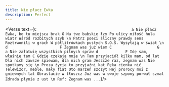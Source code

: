 ```yaml
---
title: Nie płacz Ewka
description: Perfect
---
```



<Verse text={`
 C                                          a
Nie płacz Ewka, bo tu miejsca brak
 G
Na twe babskie łzy
Po ulicy miłość hula wiatr
Wśród rozbitych szyb
\n
Patrz poeci śliczny prawdy sens
Roztrwonili w grach
W półlitrówkach pustych S.O.S.
Wysyłają w świat
\n
    d                       F
Żegnam was już wiem
    C                    G            a
Nie załatwię wszystkich pilnych spraw
    d            F
Idę sam, właśnie tam
    C
Gdzie czekają mnie
\n
Tam przyjaciół kilku mam, od lat
Dla nich zawsze śpiewam, dla nich gram
Jeszcze raz, żegnam was
Nie spotkamy się
\n
Proza życia to przyjaźni kat
Pęka cienka nić
Telewizor, meble, mały fiat
Oto marzeń szczyt
Hej prorocy moi z gniewnych lat
Obrastacie w tłuszcz
Już was w swoje szpony porwał szmal
Zdrada płynie z ust
\n
Ref: Żegnam was ...
`}/>
